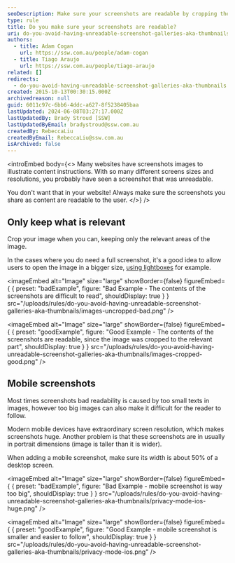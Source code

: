 ```yaml
---
seoDescription: Make sure your screenshots are readable by cropping them to relevant areas and ensuring text size is suitable for various screen sizes.
type: rule
title: Do you make sure your screenshots are readable?
uri: do-you-avoid-having-unreadable-screenshot-galleries-aka-thumbnails
authors:
  - title: Adam Cogan
    url: https://ssw.com.au/people/adam-cogan
  - title: Tiago Araujo
    url: https://ssw.com.au/people/tiago-araujo
related: []
redirects:
  - do-you-avoid-having-unreadable-screenshot-galleries-aka-thumbnails
created: 2015-10-13T00:30:15.000Z
archivedreason: null
guid: 6011c97c-6bb6-4ddc-a627-8f5238405baa
lastUpdated: 2024-06-08T03:27:17.000Z
lastUpdatedBy: Brady Stroud [SSW]
lastUpdatedByEmail: bradystroud@ssw.com.au
createdBy: RebeccaLiu
createdByEmail: RebeccaLiu@ssw.com.au
isArchived: false
---
```


<introEmbed
  body={<>
Many websites have screenshots images to illustrate content instructions. With so many different screens sizes and resolutions, you probably have seen a screenshot that was unreadable.

You don't want that in your website! Always make sure the screenshots you share as content are readable to the user.
  </>}
/>
## Only keep what is relevant

Crop your image when you can, keeping only the relevant areas of the image.

In the cases where you do need a full screenshot, it's a good idea to allow users to open the image in a bigger size, [using lightboxes](https://www.w3schools.com/howto/howto_js_lightbox.asp) for example.

<imageEmbed
  alt="Image"
  size="large"
  showBorder={false}
  figureEmbed={ {
    preset: "badExample",
    figure: "Bad Example - The contents of the screenshots are difficult to read",
    shouldDisplay: true
  } }
  src="/uploads/rules/do-you-avoid-having-unreadable-screenshot-galleries-aka-thumbnails/images-uncropped-bad.png"
/>


<imageEmbed
  alt="Image"
  size="large"
  showBorder={false}
  figureEmbed={ {
    preset: "goodExample",
    figure: "Good Example - The contents of the screenshots are readable, since the image was cropped to the relevant part",
    shouldDisplay: true
  } }
  src="/uploads/rules/do-you-avoid-having-unreadable-screenshot-galleries-aka-thumbnails/images-cropped-good.png"
/>


## Mobile screenshots

Most times screenshots bad readability is caused by too small texts in images, however too big images can also make it difficult for the reader to follow.

Modern mobile devices have extraordinary screen resolution, which makes screenshots huge. Another problem is that these screenshots are in usually in portrait dimensions (image is taller than it is wider).

When adding a mobile screenshot, make sure its width is about 50% of a desktop screen.

<imageEmbed
  alt="Image"
  size="large"
  showBorder={false}
  figureEmbed={ {
    preset: "badExample",
    figure: "Bad Example - mobile screenshot is way too big",
    shouldDisplay: true
  } }
  src="/uploads/rules/do-you-avoid-having-unreadable-screenshot-galleries-aka-thumbnails/privacy-mode-ios-huge.png"
/>


<imageEmbed
  alt="Image"
  size="large"
  showBorder={false}
  figureEmbed={ {
    preset: "goodExample",
    figure: "Good Example - mobile screenshot is smaller and easier to follow",
    shouldDisplay: true
  } }
  src="/uploads/rules/do-you-avoid-having-unreadable-screenshot-galleries-aka-thumbnails/privacy-mode-ios.png"
/>
